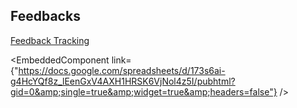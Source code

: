
## Feedbacks

[Feedback Tracking](https://docs.google.com/spreadsheets/d/173s6ai-g4HcYQf8z_lEenGxV4AXH1HRSK6VjNol4z5I/edit?usp=sharing)

<EmbeddedComponent link={"https://docs.google.com/spreadsheets/d/173s6ai-g4HcYQf8z_lEenGxV4AXH1HRSK6VjNol4z5I/pubhtml?gid=0&amp;single=true&amp;widget=true&amp;headers=false"} />
